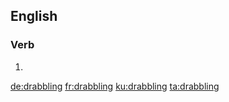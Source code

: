 
==English==

===Verb===
{{head|en|present participle}}

# {{present participle of|drabble|lang=en}}

[[de:drabbling]]
[[fr:drabbling]]
[[ku:drabbling]]
[[ta:drabbling]]